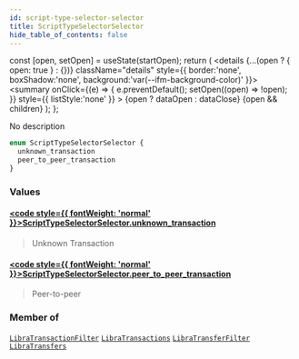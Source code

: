 ```yaml
---
id: script-type-selector-selector
title: ScriptTypeSelectorSelector
hide_table_of_contents: false
---
```







  const [open, setOpen] = useState(startOpen);
  return (
    <details {...(open ? { open: true } : {})} className="details" style={{ border:'none', boxShadow:'none', background:'var(--ifm-background-color)' }}>
      <summary
        onClick={(e) => {
          e.preventDefault();
          setOpen((open) => !open);
        }}
        style={{ listStyle:'none' }}
      >
      {open ? dataOpen : dataClose}
      </summary>
      {open && children}
    </details>
  );
};








No description


```graphql
enum ScriptTypeSelectorSelector {
  unknown_transaction
  peer_to_peer_transaction
}
```




### Values

#### [<code style={{ fontWeight: 'normal' }}>ScriptTypeSelectorSelector.<b>unknown_transaction</b></code>](#)  
> 
> 
> Unknown Transaction
> 

#### [<code style={{ fontWeight: 'normal' }}>ScriptTypeSelectorSelector.<b>peer_to_peer_transaction</b></code>](#)  
> 
> 
> Peer-to-peer
> 



### Member of

[`LibraTransactionFilter`](/docs/graphql-reference/inputs/libra-transaction-filter)  <Badge class="secondary" text="input"/><Bullet />[`LibraTransactions`](/docs/graphql-reference/objects/libra-transactions)  <Badge class="secondary" text="object"/><Bullet />[`LibraTransferFilter`](/docs/graphql-reference/inputs/libra-transfer-filter)  <Badge class="secondary" text="input"/><Bullet />[`LibraTransfers`](/docs/graphql-reference/objects/libra-transfers)  <Badge class="secondary" text="object"/>

